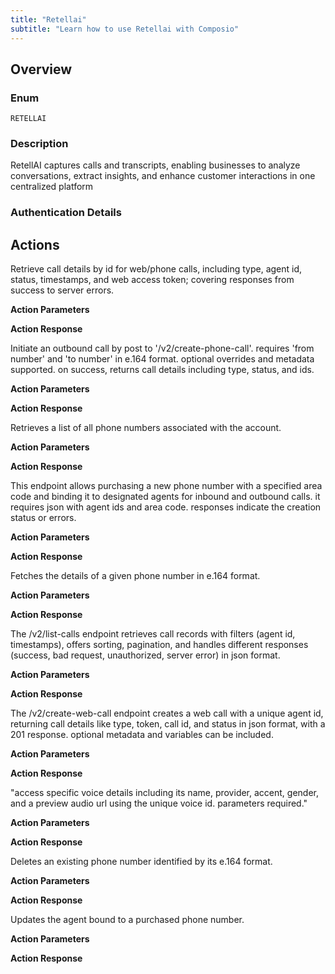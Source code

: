 ```yaml
---
title: "Retellai"
subtitle: "Learn how to use Retellai with Composio"
---
```



## Overview

### Enum
`RETELLAI`

### Description
RetellAI captures calls and transcripts, enabling businesses to analyze conversations, extract insights, and enhance customer interactions in one centralized platform

### Authentication Details

<Accordion title="API_KEY">
<ParamField path="api_key" type="string" required={true}>
</ParamField>

</Accordion>


## Actions

<AccordionGroup>
<Accordion title="RETELLAI_RETRIEVE_CALL_DETAILS_BY_ID">
Retrieve call details by id for web/phone calls, including type, agent id, status, timestamps, and web access token; covering responses from success to server errors.

**Action Parameters**

<ParamField path="call_id" type="string" required={true}>
</ParamField>


**Action Response**

<ParamField path="data" type="object">
</ParamField>

<ParamField path="successful" type="boolean">
</ParamField>

<ParamField path="error" type="">
</ParamField>

</Accordion>

<Accordion title="RETELLAI_CREATE_A_NEW_OUTBOUND_PHONE_CALL">
Initiate an outbound call by post to '/v2/create-phone-call'. requires 'from number' and 'to number' in e.164 format. optional overrides and metadata supported. on success, returns call details including type, status, and ids.

**Action Parameters**

<ParamField path="from_number" type="string" required={true}>
</ParamField>

<ParamField path="to_number" type="string" required={true}>
</ParamField>

<ParamField path="override_agent_id" type="string">
</ParamField>


**Action Response**

<ParamField path="data" type="object">
</ParamField>

<ParamField path="successful" type="boolean">
</ParamField>

<ParamField path="error" type="">
</ParamField>

</Accordion>

<Accordion title="RETELLAI_LIST_ALL_PHONE_NUMBERS">
Retrieves a list of all phone numbers associated with the account.

**Action Parameters**



**Action Response**

<ParamField path="data" type="object">
</ParamField>

<ParamField path="successful" type="boolean">
</ParamField>

<ParamField path="error" type="">
</ParamField>

</Accordion>

<Accordion title="RETELLAI_BUY_A_NEW_PHONE_NUMBER_BIND_AGENTS">
This endpoint allows purchasing a new phone number with a specified area code and binding it to designated agents for inbound and outbound calls. it requires json with agent ids and area code. responses indicate the creation status or errors.

**Action Parameters**

<ParamField path="inbound_agent_id" type="string">
</ParamField>

<ParamField path="outbound_agent_id" type="string">
</ParamField>

<ParamField path="area_code" type="integer">
</ParamField>

<ParamField path="nickname" type="string">
</ParamField>


**Action Response**

<ParamField path="data" type="object">
</ParamField>

<ParamField path="successful" type="boolean">
</ParamField>

<ParamField path="error" type="">
</ParamField>

</Accordion>

<Accordion title="RETELLAI_RETRIEVE_DETAILS_OF_A_SPECIFIC_PHONE_NUMBER">
Fetches the details of a given phone number in e.164 format.

**Action Parameters**

<ParamField path="phone_number" type="string" required={true}>
</ParamField>


**Action Response**

<ParamField path="data" type="object">
</ParamField>

<ParamField path="successful" type="boolean">
</ParamField>

<ParamField path="error" type="">
</ParamField>

</Accordion>

<Accordion title="RETELLAI_RETRIEVE_CALL_DETAILS">
The /v2/list-calls endpoint retrieves call records with filters (agent id, timestamps), offers sorting, pagination, and handles different responses (success, bad request, unauthorized, server error) in json format.

**Action Parameters**

<ParamField path="filter__criteria__agent__id" type="array">
</ParamField>

<ParamField path="filter__criteria__before__start__timestamp" type="integer">
</ParamField>

<ParamField path="filter__criteria__after__start__timestamp" type="integer">
</ParamField>

<ParamField path="filter__criteria__before__end__timestamp" type="integer">
</ParamField>

<ParamField path="filter__criteria__after__end__timestamp" type="integer">
</ParamField>

<ParamField path="sort_order" type="string" default="descending">
</ParamField>

<ParamField path="limit" type="integer" default="100">
</ParamField>

<ParamField path="pagination_key" type="string">
</ParamField>


**Action Response**

<ParamField path="data" type="object">
</ParamField>

<ParamField path="successful" type="boolean">
</ParamField>

<ParamField path="error" type="">
</ParamField>

</Accordion>

<Accordion title="RETELLAI_CREATE_A_NEW_WEB_CALL">
The /v2/create-web-call endpoint creates a web call with a unique agent id, returning call details like type, token, call id, and status in json format, with a 201 response. optional metadata and variables can be included.

**Action Parameters**

<ParamField path="agent_id" type="string" required={true}>
</ParamField>


**Action Response**

<ParamField path="data" type="object">
</ParamField>

<ParamField path="successful" type="boolean">
</ParamField>

<ParamField path="error" type="">
</ParamField>

</Accordion>

<Accordion title="RETELLAI_RETRIEVE_DETAILS_OF_A_SPECIFIC_VOICE">
"access specific voice details including its name, provider, accent, gender, and a preview audio url using the unique voice id. parameters required."

**Action Parameters**

<ParamField path="voice_id" type="string" required={true}>
</ParamField>


**Action Response**

<ParamField path="data" type="object">
</ParamField>

<ParamField path="successful" type="boolean">
</ParamField>

<ParamField path="error" type="">
</ParamField>

</Accordion>

<Accordion title="RETELLAI_DELETE_PHONE_NUMBER">
Deletes an existing phone number identified by its e.164 format.

**Action Parameters**

<ParamField path="phone_number" type="string" required={true}>
</ParamField>


**Action Response**

<ParamField path="data" type="object">
</ParamField>

<ParamField path="successful" type="boolean">
</ParamField>

<ParamField path="error" type="">
</ParamField>

</Accordion>

<Accordion title="RETELLAI_UPDATE_PHONE_NUMBER">
Updates the agent bound to a purchased phone number.

**Action Parameters**

<ParamField path="phone_number" type="string" required={true}>
</ParamField>

<ParamField path="inbound_agent_id" type="string">
</ParamField>

<ParamField path="outbound_agent_id" type="string">
</ParamField>

<ParamField path="nickname" type="string">
</ParamField>


**Action Response**

<ParamField path="data" type="object">
</ParamField>

<ParamField path="successful" type="boolean">
</ParamField>

<ParamField path="error" type="">
</ParamField>

</Accordion>

</AccordionGroup>
